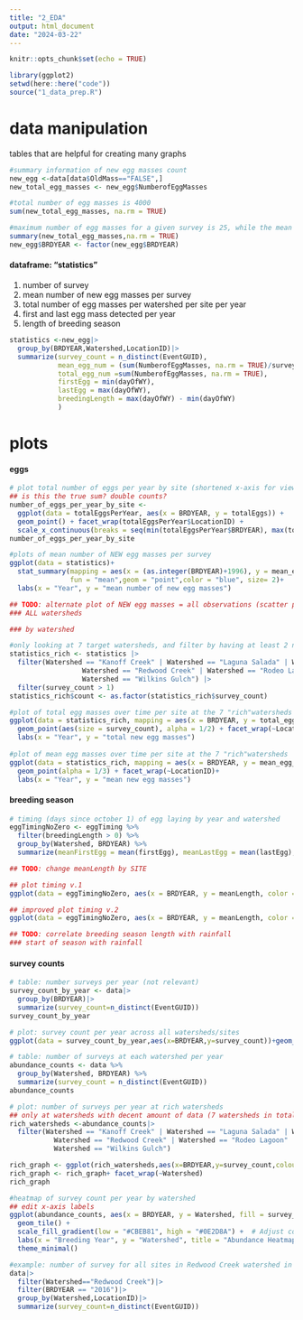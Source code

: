 ```yaml
---
title: "2_EDA"
output: html_document
date: "2024-03-22"
---
```


```r
knitr::opts_chunk$set(echo = TRUE)
```

```r
library(ggplot2)
setwd(here::here("code"))
source("1_data_prep.R")
```

# data manipulation

tables that are helpful for creating many graphs

```r
#summary information of new egg masses count
new_egg <-data[data$OldMass=="FALSE",]
new_total_egg_masses <- new_egg$NumberofEggMasses

#total number of egg masses is 4000
sum(new_total_egg_masses, na.rm = TRUE)

#maximum number of egg masses for a given survey is 25, while the mean is 0.84
summary(new_total_egg_masses,na.rm = TRUE)
new_egg$BRDYEAR <- factor(new_egg$BRDYEAR)
```

#### dataframe: "statistics"

1.  number of survey
2.  mean number of new egg masses per survey
3.  total number of egg masses per watershed per site per year
4.  first and last egg mass detected per year
5.  length of breeding season

```r
statistics <-new_egg|>
  group_by(BRDYEAR,Watershed,LocationID)|>
  summarize(survey_count = n_distinct(EventGUID),
            mean_egg_num = (sum(NumberofEggMasses, na.rm = TRUE)/survey_count),
            total_egg_num =sum(NumberofEggMasses, na.rm = TRUE),
            firstEgg = min(dayOfWY), 
            lastEgg = max(dayOfWY), 
            breedingLength = max(dayOfWY) - min(dayOfWY)
            )
```

# plots

#### eggs

```r
# plot total number of eggs per year by site (shortened x-axis for view)
## is this the true sum? double counts?
number_of_eggs_per_year_by_site <-
  ggplot(data = totalEggsPerYear, aes(x = BRDYEAR, y = totalEggs)) +
  geom_point() + facet_wrap(totalEggsPerYear$LocationID) + 
  scale_x_continuous(breaks = seq(min(totalEggsPerYear$BRDYEAR), max(totalEggsPerYear$BRDYEAR), by = 6))
number_of_eggs_per_year_by_site 
```

```r
#plots of mean number of NEW egg masses per survey
ggplot(data = statistics)+ 
  stat_summary(mapping = aes(x = (as.integer(BRDYEAR)+1996), y = mean_egg_num),
               fun = "mean",geom = "point",color = "blue", size= 2)+
  labs(x = "Year", y = "mean number of new egg masses")

## TODO: alternate plot of NEW egg masses = all observations (scatter plot) with a TRENDLINE (=mean)
### ALL watersheds

### by watershed
```

```r
#only looking at 7 target watersheds, and filter by having at least 2 new egg masses per year
statistics_rich <- statistics |>
  filter(Watershed == "Kanoff Creek" | Watershed == "Laguna Salada" | Watershed =="Milagra Creek"|
                  Watershed == "Redwood Creek" | Watershed == "Rodeo Lagoon" | Watershed=="Tennessee Valley" |
                  Watershed == "Wilkins Gulch") |>
  filter(survey_count > 1)
statistics_rich$count <- as.factor(statistics_rich$survey_count)

#plot of total egg masses over time per site at the 7 "rich"watersheds
ggplot(data = statistics_rich, mapping = aes(x = BRDYEAR, y = total_egg_num)) +
  geom_point(aes(size = survey_count), alpha = 1/2) + facet_wrap(~LocationID) +
  labs(x = "Year", y = "total new egg masses")
  
#plot of mean egg masses over time per site at the 7 "rich"watersheds
ggplot(data = statistics_rich, mapping = aes(x = BRDYEAR, y = mean_egg_num)) +
  geom_point(alpha = 1/3) + facet_wrap(~LocationID)+
  labs(x = "Year", y = "mean new egg masses")
```

#### breeding season

```r
# timing (days since october 1) of egg laying by year and watershed
eggTimingNoZero <- eggTiming %>% 
  filter(breedingLength > 0) %>% 
  group_by(Watershed, BRDYEAR) %>% 
  summarize(meanFirstEgg = mean(firstEgg), meanLastEgg = mean(lastEgg), meanLength = mean(lastEgg) - mean(firstEgg))

## TODO: change meanLength by SITE 

## plot timing v.1
ggplot(data = eggTimingNoZero, aes(x = BRDYEAR, y = meanLength, color = Watershed)) + geom_line()

## improved plot timing v.2
ggplot(data = eggTimingNoZero, aes(x = BRDYEAR, y = meanLength, color = Watershed)) + geom_point() + geom_smooth(method="lm", se=F)

## TODO: correlate breeding season length with rainfall
### start of season with rainfall

```

#### survey counts

```r
# table: number surveys per year (not relevant)
survey_count_by_year <- data|>
  group_by(BRDYEAR)|>
  summarize(survey_count=n_distinct(EventGUID))
survey_count_by_year

# plot: survey count per year across all watersheds/sites
ggplot(data = survey_count_by_year,aes(x=BRDYEAR,y=survey_count))+geom_point()+geom_smooth()

# table: number of surveys at each watershed per year
abundance_counts <- data %>%
  group_by(Watershed, BRDYEAR) %>%
  summarize(survey_count = n_distinct(EventGUID))
abundance_counts

# plot: number of surveys per year at rich watersheds
## only at watersheds with decent amount of data (7 watersheds in total) 
rich_watersheds <-abundance_counts|>
  filter(Watershed == "Kanoff Creek" | Watershed == "Laguna Salada" | Watershed =="Milagra Creek"|
           Watershed == "Redwood Creek" | Watershed == "Rodeo Lagoon" | Watershed=="Tennessee Valley" |
           Watershed == "Wilkins Gulch")

rich_graph <- ggplot(rich_watersheds,aes(x=BRDYEAR,y=survey_count,colour=Watershed,group=Watershed))+geom_point()
rich_graph <- rich_graph+ facet_wrap(~Watershed)
rich_graph

#heatmap of survey count per year by watershed
## edit x-axis labels
ggplot(abundance_counts, aes(x = BRDYEAR, y = Watershed, fill = survey_count)) +
  geom_tile() +
  scale_fill_gradient(low = "#CBEB81", high = "#0E2D8A") +  # Adjust color gradient
  labs(x = "Breeding Year", y = "Watershed", title = "Abundance Heatmap") +  # Add axis labels and title
  theme_minimal()
```

```r
#example: number of survey for all sites in Redwood Creek watershed in 2016
data|>
  filter(Watershed=="Redwood Creek")|>
  filter(BRDYEAR == "2016")|>
  group_by(Watershed,LocationID)|>
  summarize(survey_count=n_distinct(EventGUID))
```
